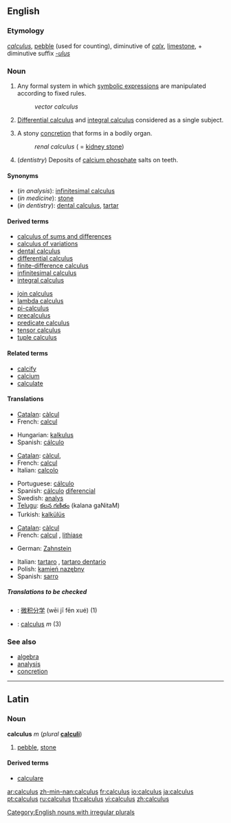 {{wikipedia|dab=calculus (disambiguation)|calculus}}
==English==

===Etymology===
{{L.}} ''[[calculus#Latin|calculus]]'', [[pebble]] (used for counting), diminutive of ''[[calx#Latin|calx]]'', [[limestone]], + diminutive suffix ''[[-ulus]]''

===Noun===
{{wikipedia}}
{{en-noun|calculi|-}}

# {{countable}} {{mathematics}} Any formal system in which [[symbolic expression]]s are manipulated according to fixed rules.
#:''vector calculus''
# {{uncountable}} {{analysis}} [[differential calculus|Differential calculus]] and [[integral calculus]] considered as a single subject.
# {{countable}} {{medicine}} A stony [[concretion]] that forms in a bodily organ.
#:''renal calculus'' ( = [[kidney stone]])
# {{uncountable}} (''dentistry'') Deposits of [[calcium phosphate]] salts on teeth.

====Synonyms====
*(''in analysis''): [[infinitesimal calculus]]
*(''in medicine''): [[stone]]
*(''in dentistry''): [[dental calculus]], [[tartar]]

====Derived terms====
<!--see Wikipedia for definitions-->
{{top2}}
*[[calculus of sums and differences]]
*[[calculus of variations]]
*[[dental calculus]]
*[[differential calculus]]
*[[finite-difference calculus]]
*[[infinitesimal calculus]]
*[[integral calculus]]
{{mid2}}
*[[join calculus]]
*[[lambda calculus]]
*[[pi-calculus]]
*[[precalculus]]
*[[predicate calculus]]
*[[tensor calculus]]
*[[tuple calculus]]
{{bottom}}

====Related terms====
*[[calcify]]
*[[calcium]]
*[[calculate]]

====Translations====
{{trans-top|formal mathematical system}}
*[[Catalan]]: [[càlcul]] {{m}}
*French: [[calcul]] {{m}}
{{trans-mid}}
*Hungarian: [[kalkulus]]
*Spanish: [[cálculo]] {{m}}
{{trans-bottom}}

{{trans-top|differential calculus and integral calculus considered as a single subject}}
*[[Catalan]]: [[càlcul]], {{m}}
*French: [[calcul]] {{m}}
*Italian: [[calcolo]] {{m}}
{{trans-mid}}
*Portuguese: [[cálculo#Portuguese|cálculo]] {{m}}
*Spanish: [[cálculo#Spanish|cálculo]] [[diferencial]] {{m}}
*Swedish: [[analys]] {{c}}
*[[Telugu]]: [[కలన గణితం]] (kalana gaNitaM)
*Turkish: [[kalkülüs]]
{{trans-bottom}}

{{trans-top|stony concretion in an organ}}
*[[Catalan]]: [[càlcul]] {{m}}
*French: [[calcul]] {{m}}, [[lithiase]] {{f}}
{{trans-mid}}
{{trans-bottom}}

{{trans-top|deposits on teeth}}
*German: [[Zahnstein]] {{m}}
{{trans-mid}}
*Italian: [[tartaro]] {{m}}, [[tartaro dentario]] {{m}}
*Polish: [[kamień nazębny]] {{m}}
*Spanish: [[sarro]] {{m}}
{{trans-bottom}}

=====Translations to be checked=====
<!--Remove this section once all of the translations below have been moved into the tables above.-->
{{checktrans}}
*{{ttbc|Chinese}}: [[微积分学]] (wēi jī fēn xué) (1)
*{{ttbc|Latin}}: [[calculus#Latin|calculus]] ''m'' (3)

===See also===
*[[algebra]]
*[[analysis]]
*[[concretion]]

[[Category:English nouns with irregular plurals]]

----

==Latin==

===Noun===
'''calculus''' ''m'' (''plural'' '''[[calculi]]''')

# [[pebble]], [[stone]]

====Derived terms====
*[[calculare#Latin|calculare]]

[[ar:calculus]]
[[zh-min-nan:calculus]]
[[fr:calculus]]
[[io:calculus]]
[[ja:calculus]]
[[pt:calculus]]
[[ru:calculus]]
[[th:calculus]]
[[vi:calculus]]
[[zh:calculus]]